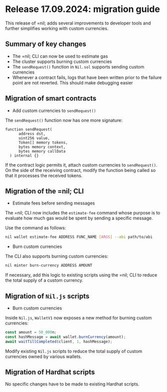 # Release 17.09.2024: migration guide

This release of =nil; adds several improvements to developer tools and further simplifies working with custom currencies.

## Summary of key changes

* The =nil; CLI can now be used to estimate gas
* The cluster supports burning custom currencies
* The `sendRequest()` function in `Nil.sol` supports sending custom currencies
* Whenever a contract fails, logs that have been written prior to the failure point are not reverted. This should make debugging easier

## Migration of smart contracts

* Add custom currencies to `sendRequest()`

The `sendRequest()` function now has one more signature:

```solidity showLineNumbers
function sendRequest(
      address dst,
      uint256 value,
      Token[] memory tokens,
      bytes memory context,
      bytes memory callData
  ) internal {}
```

If the contract logic permits it, attach custom currencies to `sendRequest()`. On the side of the receiving contract, modify the function being called so that it processes the received tokens.

## Migration of the =nil; CLI

* Estimate fees before sending messages

The =nil; CLI now includes the `estimate-fee` command whose purpose is to evaluate how much gas would be spent by sending a specific message.

Use the command as follows:

```bash
nil wallet estimate-fee ADDRESS FUNC_NAME [ARGS] --abi path/to/abi
```

* Burn custom currencies

The CLI also supports burning custom currencies:

```bash
nil minter burn-currency ADDRESS AMOUNT
```

If necessary, add this logic to existing scripts using the =nil; CLI to reduce the total supply of a custom currency.

## Migration of `Nil.js` scripts

* Burn custom currencies

Inside `Nil.js`, `WalletV1` now exposes a new method for burning custom currencies:

```ts showLineNumbers
const amount = 50_000n;
const hashMessage = await wallet.burnCurrency(amount);
await waitTillCompleted(client, 1, hashMessage);
```

Modify existing `Nil.js` scripts to reduce the total supply of custom currencies owned by various wallets.

## Migration of Hardhat scripts

No specific changes have to be made to existing Hardhat scripts.
